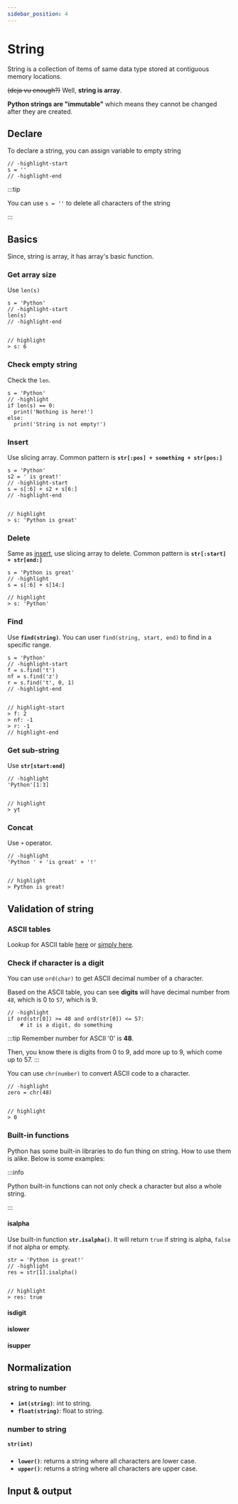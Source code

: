 ```yaml
---
sidebar_position: 4
---
```

# String

String is a collection of items of same data type stored at contiguous memory locations.

~~(deja vu enough?)~~ Well, **string is array**.

**Python strings are "immutable"** which means they cannot be changed after they are created.

## Declare

To declare a string, you can assign variable to empty string

```python3
// -highlight-start
s = ''
// -highlight-end
```

:::tip

You can use `s = ''` to delete all characters of the string

:::

## Basics

Since, string is array, it has array's basic function.

### Get array size

Use `len(s)`

```python3
s = 'Python'
// -highlight-start
len(s)
// -highlight-end


// highlight
> s: 6
```

### Check empty string

Check the `len`.

```python3
s = 'Python'
// -highlight
if len(s) == 0:
  print('Nothing is here!')
else:
  print('String is not empty!')
```

### Insert

Use slicing array. Common pattern is **`str[:pos] + something + str[pos:]`**

```python3
s = 'Python'
s2 = ' is great!'
// -highlight-start
s = s[:6] + s2 + s[6:]
// -highlight-end


// highlight
> s: 'Python is great'
```

### Delete

Same as [insert](#insert), use slicing array to delete. Common pattern is **`str[:start] + str[end:]`**

```python3
s = 'Python is great'
// -highlight
s = s[:6] + s[14:]

// highlight
> s: 'Python'
```

### Find

Use **`find(string)`**. You can user `find(string, start, end)` to find in a specific range.

```python3
s = 'Python'
// -highlight-start
f = s.find('t')
nf = s.find('z')
r = s.find('t', 0, 1)
// -highlight-end


// highlight-start
> f: 2
> nf: -1
> r: -1
// highlight-end
```

### Get sub-string

Use **`str[start:end]`**

```python3
// -highlight
'Python'[1:3]


// highlight
> yt
```

### Concat

Use `+` operator.

```python3
// -highlight
'Python ' + 'is great' + '!'


// highlight
> Python is great!
```

## Validation of string

### ASCII tables

Lookup for ASCII table [here](https://www.lookuptables.com/text/ascii-table) or [simply here](http://www.asciichars.com/_site_media/ascii/ascii-chars-landscape.pdf).

### Check if character is a digit

You can use `ord(char)` to get ASCII decimal number of a character.

Based on the ASCII table, you can see **digits** will have decimal number from `48`, which is 0 to `57`, which is 9.

```python3
// -highlight
if ord(str[0]) >= 48 and ord(str[0]) <= 57:
    # it is a digit, do something
```

:::tip
Remember number for ASCII '0' is **48**.

Then, you know there is digits from 0 to 9, add more up to 9, which come up to 57.
:::

You can use `chr(number)` to convert ASCII code to a character.

```python3
// -highlight
zero = chr(48)


// highlight
> 0
```

### Built-in functions

Python has some built-in libraries to do fun thing on string. How to use them is alike. Below is some examples:

:::info

Python built-in functions can not only check a character but also a whole string.

:::

#### isalpha

Use built-in function **`str.isalpha()`**. It will return `true` if string is alpha, `false` if not alpha or empty.


```python3
str = 'Python is great!'
// -highlight
res = str[1].isalpha()


// highlight
> res: true
```

#### isdigit


#### islower


#### isupper

## Normalization

### string to number

- **`int(string)`**: int to string.
- **`float(string)`**: float to string.

### number to string

**`str(int)`**

###

- **`lower()`**: returns a string where all characters are lower case.
- **`upper()`**: returns a string where all characters are upper case.

## Input & output

